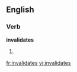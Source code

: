 
==English==

===Verb===
'''invalidates'''

# {{third-person singular of|[[invalidate]]}}

[[fr:invalidates]]
[[vi:invalidates]]